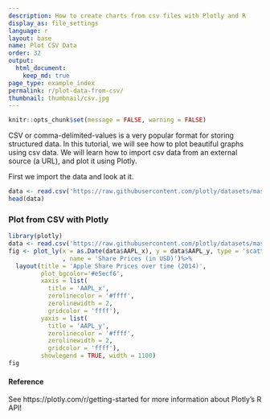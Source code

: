 ```yaml
---
description: How to create charts from csv files with Plotly and R
display_as: file_settings
language: r
layout: base
name: Plot CSV Data
order: 32
output:
  html_document:
    keep_md: true
page_type: example_index
permalink: r/plot-data-from-csv/
thumbnail: thumbnail/csv.jpg
---
```

```r
knitr::opts_chunk$set(message = FALSE, warning = FALSE)
```

CSV or comma-delimited-values is a very popular format for storing structured data. In this tutorial, we will see how to plot beautiful graphs using csv data. We will learn how to import csv data from an external source (a URL), and plot it using Plotly.

First we import the data and look at it.

```r
data <- read.csv('https://raw.githubusercontent.com/plotly/datasets/master/2014_apple_stock.csv')
head(data)
```

### Plot from CSV with Plotly

```r
library(plotly)
data <- read.csv('https://raw.githubusercontent.com/plotly/datasets/master/2014_apple_stock.csv')
fig <- plot_ly(x = as.Date(data$AAPL_x), y = data$AAPL_y, type = 'scatter', mode = 'lines'
               , name = 'Share Prices (in USD)')%>% 
  layout(title = 'Apple Share Prices over time (2014)',
         plot_bgcolor='#e5ecf6',  
         xaxis = list(  
           title = 'AAPL_x',
           zerolinecolor = '#ffff',  
           zerolinewidth = 2,  
           gridcolor = 'ffff'),  
         yaxis = list(  
           title = 'AAPL_y',
           zerolinecolor = '#ffff',  
           zerolinewidth = 2,  
           gridcolor = 'ffff'),
         showlegend = TRUE, width = 1100)
fig
```

#### Reference

See https://plotly.com/r/getting-started for more information about Plotly's R API!
